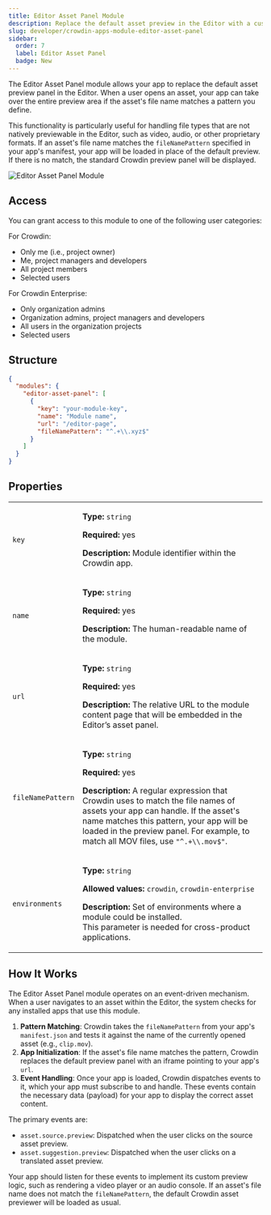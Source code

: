 ```yaml
---
title: Editor Asset Panel Module
description: Replace the default asset preview in the Editor with a custom app for specific file types
slug: developer/crowdin-apps-module-editor-asset-panel
sidebar:
  order: 7
  label: Editor Asset Panel
  badge: New
---
```



The Editor Asset Panel module allows your app to replace the default asset preview panel in the Editor. When a user opens an asset, your app can take over the entire preview area if the asset's file name matches a pattern you define.

This functionality is particularly useful for handling file types that are not natively previewable in the Editor, such as video, audio, or other proprietary formats. If an asset's file name matches the `fileNamePattern` specified in your app's manifest, your app will be loaded in place of the default preview. If there is no match, the standard Crowdin preview panel will be displayed.

<Image src={editorAP} alt="Editor Asset Panel Module" />

## Access

You can grant access to this module to one of the following user categories:

For Crowdin:

* Only me (i.e., project owner)
* Me, project managers and developers
* All project members
* Selected users

For Crowdin Enterprise:

* Only organization admins
* Organization admins, project managers and developers
* All users in the organization projects
* Selected users

## Structure

```json title="manifest.json"
{
  "modules": {
    "editor-asset-panel": [
      {
        "key": "your-module-key",
        "name": "Module name",
        "url": "/editor-page",
        "fileNamePattern": "^.+\\.xyz$"
      }
    ]
  }
}
```

## Properties

<table>
  <tbody>
    <tr>
      <td><code>key</code></td>
      <td>
        <p><strong>Type:</strong> <code>string</code></p>
        <p><strong>Required:</strong> yes</p>
        <p><strong>Description:</strong> Module identifier within the Crowdin app.</p>
      </td>
    </tr>
    <tr>
      <td><code>name</code></td>
      <td>
        <p><strong>Type:</strong> <code>string</code></p>
        <p><strong>Required:</strong> yes</p>
        <p><strong>Description:</strong> The human-readable name of the module.</p>
      </td>
    </tr>
    <tr>
      <td><code>url</code></td>
      <td>
        <p><strong>Type:</strong> <code>string</code></p>
        <p><strong>Required:</strong> yes</p>
        <p><strong>Description:</strong> The relative URL to the module content page that will be embedded in the Editor’s asset panel.</p>
      </td>
    </tr>
    <tr>
      <td><code class="whitespace-nowrap">fileNamePattern</code></td>
      <td>
        <p><strong>Type:</strong> <code>string</code></p>
        <p><strong>Required:</strong> yes</p>
        <p><strong>Description:</strong> A regular expression that Crowdin uses to match the file names of assets your app can handle. If the asset's name matches this pattern, your app will be loaded in the preview panel. For example, to match all MOV files, use <code>"^.+\\.mov$"</code>.</p>
      </td>
    </tr>
    <tr>
      <td><code>environments</code></td>
      <td>
        <p><strong>Type:</strong> <code>string</code></p>
        <p><strong>Allowed values:</strong> <code>crowdin</code>, <code>crowdin-enterprise</code></p>
        <p><strong>Description:</strong> Set of environments where a module could be installed.<br/>
        This parameter is needed for cross-product applications.</p>
      </td>
    </tr>
  </tbody>
</table>

## How It Works

The Editor Asset Panel module operates on an event-driven mechanism. When a user navigates to an asset within the Editor, the system checks for any installed apps that use this module.

1. **Pattern Matching**: Crowdin takes the `fileNamePattern` from your app's `manifest.json` and tests it against the name of the currently opened asset (e.g., `clip.mov`).
2. **App Initialization**: If the asset's file name matches the pattern, Crowdin replaces the default preview panel with an iframe pointing to your app's `url`.
3. **Event Handling**: Once your app is loaded, Crowdin dispatches events to it, which your app must subscribe to and handle. These events contain the necessary data (payload) for your app to display the correct asset content.

The primary events are:

* `asset.source.preview`: Dispatched when the user clicks on the source asset preview.
* `asset.suggestion.preview`: Dispatched when the user clicks on a translated asset preview.

Your app should listen for these events to implement its custom preview logic, such as rendering a video player or an audio console. If an asset's file name does not match the `fileNamePattern`, the default Crowdin asset previewer will be loaded as usual.
